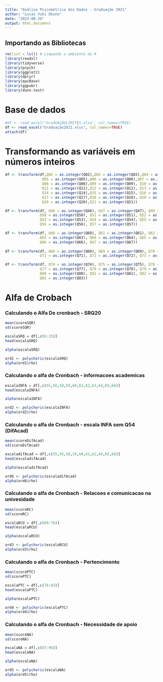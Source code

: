 ---
title: "Análise Psicométrica dos Dados - Graduação 2021"
author: "Lucas Yuki Okuno"
date: "2023-08-29"
output: html_document
---

## Importando as Bibliotecas

```{r}
rm(list = ls()) # Limpando o ambiente do R
library(readxl)
library(tidyverse)
library(psych)
library(ggplot2)
library(dplyr)
library(qacBase)
library(ggpubr)
library(dunn.test)
```
# Base de dados

```{r}
#df <- read_excel("GradUAÇÃOLIMITES.xlsx", col_names=TRUE)
df <- read_excel("Graduação2021.xlsx", col_names=TRUE)
attach(df)

```

# Transformando as variáveis em números inteiros

```{r}
df <- transform(df,Q02 = as.integer(Q02),Q03 = as.integer(Q03),Q04 = as.integer(Q04),
                 Q05 = as.integer(Q05),Q06 = as.integer(Q06),Q07 = as.integer(Q07),
                 Q08 = as.integer(Q08),Q09 = as.integer(Q09), Q10 = as.integer(Q10),
                 Q11 = as.integer(Q11),Q12 = as.integer(Q12), Q13 = as.integer(Q13),
                 Q14 = as.integer(Q14),Q15 = as.integer(Q15), Q16 = as.integer(Q16),
                 Q17 = as.integer(Q17),Q18 = as.integer(Q18), Q19 = as.integer(Q19),
                 Q20 = as.integer(Q20),Q21 = as.integer(Q21))

df <- transform(df, Q46 = as.integer(Q46), Q47 = as.integer(Q47), Q49 = as.integer(Q49),
                Q50 = as.integer(Q50), Q51 = as.integer(Q51), Q52 = as.integer(Q52),
                Q53 = as.integer(Q53), Q54 = as.integer(Q54), Q55 = as.integer(Q55),
                Q56 = as.integer(Q56), Q57 = as.integer(Q57))

df <- transform(df, Q60 = as.integer(Q60), Q61 = as.integer(Q61), Q62 = as.integer(Q62),
                Q63 = as.integer(Q63), Q64 = as.integer(Q64), Q65 = as.integer(Q65),
                Q66 = as.integer(Q66), Q67 = as.integer(Q67))
                             
df <- transform(df, Q68 = as.integer(Q68), Q69 = as.integer(Q69), Q70 = as.integer(Q70),
                Q71 = as.integer(Q71), Q72 = as.integer(Q72), Q73 = as.integer(Q73))

df <- transform(df, Q74 = as.integer(Q74), Q75 = as.integer(Q75), Q76 = as.integer(Q76),
                Q77 = as.integer(Q77), Q78 = as.integer(Q78), Q79 = as.integer(Q79),
                Q80 = as.integer(Q80), Q81 = as.integer(Q81), Q82 = as.integer(Q82),
                Q83 = as.integer(Q83))
```

# Alfa de Crobach

### Calculando o Alfa De cronbach - SRQ20

```{r,warning = FALSE, message = FALSE}

mean(scoreSQR)
sd(scoreSQR)

escalaSRQ = df[,c(6:25)]
head(escalaSRQ)

alpha(escalaSRQ)

ord1 <- polychoric(escalaSRQ)
alpha(ord1$rho)
```

### Calculando o alfa de Cronbach - informacoes academicas 

```{r,warning = FALSE}
escalaINFA = df[,c(55,56,58,59,60,61,62,63,64,65,66)]
head(escalaINFA)

alpha(escalaINFA)

ord2 <- polychoric(escalaINFA)
alpha(ord2$rho)
```

### Calculando o alfa de Cronbach - escala INFA sem Q54 (DifAcad)

```{r,warning = FALSE}
mean(scoreDifAcad)
sd(scoreDifAcad)

escaladifAcad = df[,c(55,56,58,59,60,61,62,64,65,66)]
head(escaladifAcad)

alpha(escaladifAcad)

ord6 <- polychoric(escaladifAcad)
alpha(ord6$rho)
```

### Calculando o alfa de Cronbach - Relacoes e comunicacao na univesidade

```{r,warning = FALSE}
mean(scoreRC)
sd(scoreRC)

escalaRCU = df[,c(69:76)]
head(escalaRCU)

alpha(escalaRCU)

ord3 <- polychoric(escalaRCU)
alpha(ord3$rho)
```

### Calculando o alfa de Cronbach - Pertencimento

```{r,warning = FALSE}
mean(scorePTC)
sd(scorePTC)

escalaPTC = df[,c(78:83)]
head(escalaPTC)

alpha(escalaPTC)

ord4 <- polychoric(escalaPTC)
alpha(ord4$rho)

```

### Calculando o alfa de Cronbach - Necessidade de apoio

```{r,warning = FALSE}
mean(scoreNA)
sd(scoreNA)

escalaNA = df[,c(87:96)]
head(escalaNA)

alpha(escalaNA)

ord5 <- polychoric(escalaNA)
alpha(ord5$rho)
```